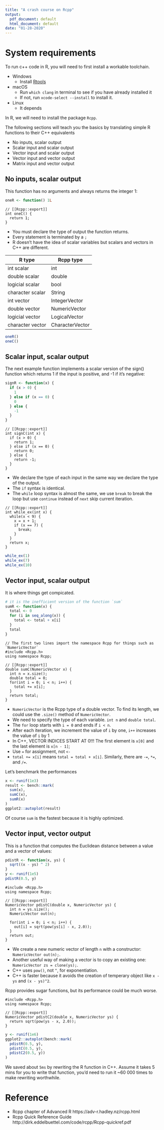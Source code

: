 ```yaml
---
title: "A crash course on Rcpp"
output:
  pdf_document: default
  html_document: default
date: "01-28-2020"
---
```



# System requirements

To run c++ code in R, you will need to first install a workable toolchain.

- Windows
  - Install [Rtools](https://cran.r-project.org/bin/windows/Rtools/)
- macOS
  - Run `which clang` in terminal to see if you have already installed it
  - If not, run `xcode-select --install` to install it.
- Linux
  - It depends

In R, we will need to install the package `Rcpp`.


The following sections will teach you the basics by translating simple R functions to their C++ equivalents

- No inputs, scalar output
- Scalar input and scalar output
- Vector input and scalar output
- Vector input and vector output
- Matrix input and vector output


## No inputs, scalar output

This function has no arguments and always returns the integer 1:
```r
oneR <- function() 1L
```

```Rcpp
// [[Rcpp::export]]
int oneC() {
  return 1;
}
```

- You must declare the type of output the function returns. 
- Every statement is terminated by a `;`
- R doesn't have the idea of scalar variables but scalars and vectors in C++ are different. 

| R type | Rcpp type|
| -------| ------|
| int scalar | int |
| double scalar | double |
| logicial scalar | bool |
| character scalar | String |
| int vector | IntegerVector |
| double vector | NumericVector |
| logicial vector | LogicalVector |
| character vector | CharacterVector |
  

```r
oneR()
oneC()
```

## Scalar input, scalar output

The next example function implements a scalar version of the sign() function which returns 1 if the input is positive, and -1 if it’s negative:

```r
signR <- function(x) {
  if (x > 0) {
    1
  } else if (x == 0) {
    0
  } else {
    -1
  }
}
```

```Rcpp
// [[Rcpp::export]]
int signC(int x) {
  if (x > 0) {
    return 1;
  } else if (x == 0) {
    return 0;
  } else {
    return -1;
  }
}
```

- We declare the type of each input in the same way we declare the type of the output. 
- The `if` syntax is identical. 
- The `while` loop syntax is almost the same, we use `break` to break the loop but use `continue` instead of `next` skip current iteration.

```Rcpp
// [[Rcpp::export]]
int while_ex(int x) {
  while(x < 9) {
    x = x + 1;
    if (x == 7) {
      break;
    }
  }
  return x;
}
```

```r
while_ex(1)
while_ex(7)
while_ex(10)
```

## Vector input, scalar output

It is where things get compicated.

```r
# it is the inefficient version of the function `sum`
sumR <- function(x) {
  total <- 0
  for (i in seq_along(x)) {
    total <- total + x[i]
  }
  total
}
```

```Rcpp
// The first two lines import the namespace Rcpp for things such as `NumericVector`
#include <Rcpp.h>
using namespace Rcpp;

// [[Rcpp::export]]
double sumC(NumericVector x) {
  int n = x.size();
  double total = 0;
  for(int i = 0; i < n; i++) {
    total += x[i];
  }
  return total;
}
```

- `NumericVector` is the Rcpp type of a double vector. To find its length, we could use the `.size()` method of `NumericVector`.
- We need to specify the type of each variable. `int n` and `double total`.
- The `for` loop starts with `i = 0` and ends if `i < n`. 
- After each iteration, we increment the value of `i` by one, `i++` increases the value of `i` by 1
- In C++, VECTOR INDICES START AT 0!!! The first element is `x[0]` and the last element is `x[n - 1]`;
- Use `=` for assignment, not `<-`
- `total += x[i]` means `total = total + x[i]`. Similarly, there are `-=`, `*=`, and `/=`.


Let's benchmark the performances
```r
x <- runif(1e3)
result <- bench::mark(
  sum(x),
  sumC(x),
  sumR(x)
)
ggplot2::autoplot(result)
```
Of course `sum` is the fastest because it is highly optimized.



## Vector input, vector output

This is a function that computes the Euclidean distance between a value and a vector of values:

```r
pdistR <- function(x, ys) {
  sqrt((x - ys) ^ 2)
}
y <- runif(1e5)
pdistR(0.5, y)
```

```Rcpp
#include <Rcpp.h>
using namespace Rcpp;

// [[Rcpp::export]]
NumericVector pdistC(double x, NumericVector ys) {
  int n = ys.size();
  NumericVector out(n);

  for(int i = 0; i < n; i++) {
    out[i] = sqrt(pow(ys[i] - x, 2.0));
  }
  return out;
}
```

- We create a new numeric vector of length `n` with a constructor: `NumericVector out(n);`. 
- Another useful way of making a vector is to copy an existing one: `NumericVector zs = clone(ys);`.
- C++ uses `pow()`, not `^`, for exponentiation.
- C++ is faster because it avoids the creation of temperary object like `x - ys` and `(x - ys)^2`.


Rcpp provides sugar functions, but its performance could be much worse.
```Rcpp
#include <Rcpp.h>
using namespace Rcpp;

// [[Rcpp::export]]
NumericVector pdistC2(double x, NumericVector ys) {
  return sqrt(pow(ys - x, 2.0));
}
```


```r
y <- runif(1e6)
ggplot2::autoplot(bench::mark(
  pdistR(0.5, y),
  pdistC(0.5, y),
  pdistC2(0.5, y))
)
```

We saved about `5ms` by rewriting the R function in C++. Assume it takes 5 mins for you to write that function, you’d need to run it ~60 000 times to make rewriting worthwhile. 


# Reference

- Rcpp chapter of Advanced R https://adv-r.hadley.nz/rcpp.html
- Rcpp Quick Reference Guide http://dirk.eddelbuettel.com/code/rcpp/Rcpp-quickref.pdf
